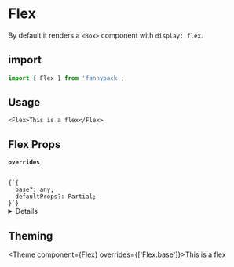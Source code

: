 
# Flex

By default it renders a `<Box>` component with `display: flex`.

## import

```js
import { Flex } from 'fannypack';
```

## Usage

```jsx-live
<Flex>This is a flex</Flex>
```

## Flex Props

<!-- Automatically generated -->

**<Code marginRight="major-1">overrides</Code>** 

<Code isBlock palette="primary" fontSize="150" padding="minor-1" marginBottom="major-2">
{`{
  base?: any;
  defaultProps?: Partial<FlexProps>;
}`}
</Code>

<Box marginBottom="major-4" />

<details><Box use="summary" marginBottom="major-4">Inherits <code><strong>&#60;Box&#62;</strong></code> props</Box>

**<Code marginRight="major-1">use</Code>** 

<Code isBlock palette="primary" fontSize="150" padding="minor-1" marginBottom="major-2">
{`string
  | ComponentClass<any, any>
  | FunctionComponent<any>`}
</Code>

<Box marginBottom="major-4" />

**<Code marginRight="major-1">className</Code>** <Code fontSize="150" palette="primary">string</Code>

<Box marginBottom="major-4" />

**<Code marginRight="major-1">children</Code>** 

<Code isBlock palette="primary" fontSize="150" padding="minor-1" marginBottom="major-2">
{`string
  | number
  | boolean
  | {}
  | ReactElement<any, string
  | ((props: any) => ReactElement<any, string
  | ...
  | (new (props: any) => Component<any, any, any>)>)
  | (new (props: any) => Component<any, any, any>)>
  | ReactNodeArray
  | ReactPortal
  | ((props: BoxProps) => ReactNode)`}
</Code>

<Box marginBottom="major-4" />

**<Code marginRight="major-1">showBreakpoint</Code>** <Code fontSize="150" palette="primary">string</Code>

<Box marginBottom="major-4" />

**<Code marginRight="major-1">hiddenBreakpoint</Code>** <Code fontSize="150" palette="primary">string</Code>

<Box marginBottom="major-4" />

**<Code marginRight="major-1">elementRef</Code>** <Code fontSize="150" palette="primary">((instance: any) =&#62; void) | RefObject&#60;any&#62;</Code>

<Box marginBottom="major-4" />

</details>

        

## Theming

<Theme component={Flex} overrides={['Flex.base']}>This is a flex</Theme>
